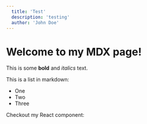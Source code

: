 ```yaml
---
  title: 'Test'
  description: 'testing' 
  author: 'John Doe'
---
```


# Welcome to my MDX page!

This is some **bold** and _italics_ text.

This is a list in markdown:

- One
- Two
- Three

Checkout my React component:
